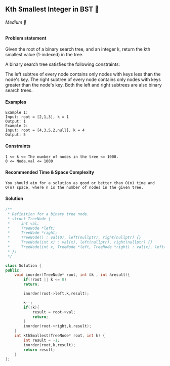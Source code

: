 ## Kth Smallest Integer in BST 🎯
###### Medium 🤨

#### Problem statement
Given the root of a binary search tree, and an integer k, return the kth smallest value (1-indexed) in the tree.

A binary search tree satisfies the following constraints:

The left subtree of every node contains only nodes with keys less than the node's key.
The right subtree of every node contains only nodes with keys greater than the node's key.
Both the left and right subtrees are also binary search trees.

#### Examples
```
Example 1:
Input: root = [2,1,3], k = 1
Output: 1
Example 2:
Input: root = [4,3,5,2,null], k = 4
Output: 5
```
#### Constraints
```
1 <= k <= The number of nodes in the tree <= 1000.
0 <= Node.val <= 1000
```

#### Recommended Time & Space Complexity
```
You should aim for a solution as good or better than O(n) time and O(n) space, where n is the number of nodes in the given tree.
```


#### Solution
```cpp
/**
 * Definition for a binary tree node.
 * struct TreeNode {
 *     int val;
 *     TreeNode *left;
 *     TreeNode *right;
 *     TreeNode() : val(0), left(nullptr), right(nullptr) {}
 *     TreeNode(int x) : val(x), left(nullptr), right(nullptr) {}
 *     TreeNode(int x, TreeNode *left, TreeNode *right) : val(x), left(left), right(right) {}
 * };
 */

class Solution {
public:
    void inorder(TreeNode* root, int &k , int &result){
        if(!root || k <= 0)
        return;

        inorder(root->left,k,result);

        k--;
        if(!k){
            result = root->val;
            return;
        }
        inorder(root->right,k,result);
    }
    int kthSmallest(TreeNode* root, int k) {
        int result = -1;
        inorder(root,k,result);
        return result;
    }
};
```